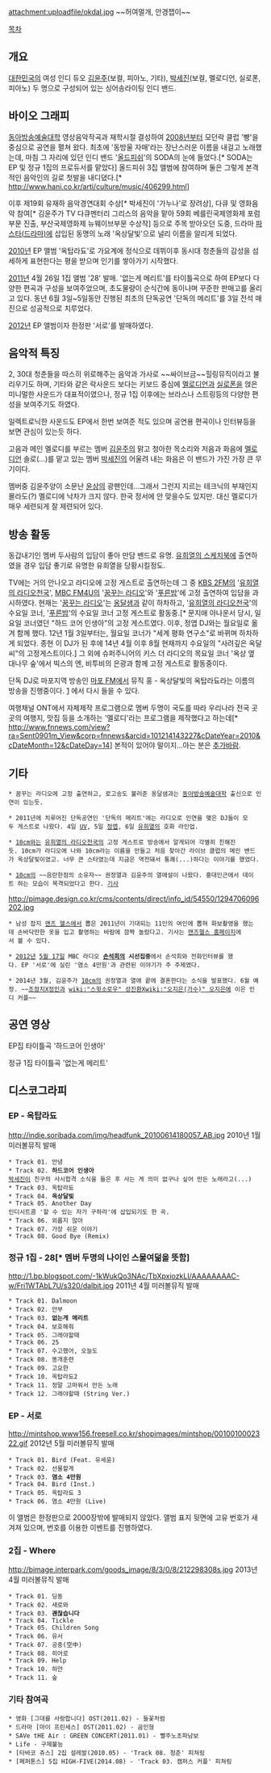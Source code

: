 attachment:uploadfile/okdal.jpg
~~허여멀개, 안경잽이~~

[[목차]]
== 개요 ==
[[대한민국]]의 여성 인디 듀오 [[김윤주]](보컬, 피아노, 기타), [[박세진]](보컬, 멜로디언, 실로폰, 피아노) 두 명으로 구성되어 있는 싱어송라이팅 인디 밴드. 

== 바이오 그래피 ==
[[동아방송예술대학]] 영상음악작곡과 재학시절 결성하여 [[2008년]]부터 모던락 클럽 '빵'을 중심으로 공연을 펼쳐 왔다. 최초에 '동방울 자매'라는 장난스러운 이름을 내걸고 노래했는데, 마침 그 자리에 있던 인디 밴드 '[[올드피쉬]]'의 SODA의 눈에 들었다.[* SODA는 EP 및 정규 1집의 프로듀서를 맡았다] 올드피쉬 3집 앨범에 참여하며 둘은 그렇게 본격적인 음악인의 길로 첫발을 내디뎠다.[* http://www.hani.co.kr/arti/culture/music/406299.html]

이후 제19회 유재하 음악경연대회 수상[* 박세진이 '가누나'로 장려상], 다큐 및 영화음악 참여[* 김윤주가 TV 다큐멘터리 그리스의 음악을 맡아 59회 베를린국제영화제 포럼부문 진출, 부산국제영화제 뉴웨이브부문 수상작] 등으로 주목 받아오던 도중, 드라마 [[파스타(드라마)]]에 삽입된 동명의 노래 '옥상달빛'으로 널리 이름을 알리게 되었다.

[[2010년]] EP 앨범 '옥탑라됴'로 가요계에 정식으로 데뷔이후 동시대 청춘들의 감성을 섬세하게 표현한다는 평을 받으며 인기를 쌓아가기 시작했다.

[[2011년]] 4월 26일 1집 앨범 '28' 발매. '없는게 메리트'를 타이틀곡으로 하여 EP보다 다양한 편곡과 구성을 보여주었으며, 초도물량이 순식간에 동이나며 꾸준한 판매고를 올리고 있다. 동년 6월 3일~5일동안 진행된 최초의 단독공연 '단독의 메리트'를 3일 전석 매진으로 성공적으로 치루었다.

[[2012년]] EP 앨범이자 한정판 '서로'를 발매하였다.

== 음악적 특징 ==
2, 30대 청춘들을 따스히 위로해주는 음악과 가사로 ~~싸이브금~~힐링뮤직이라고 불리우기도 하며, 기타와 같은 락사운드 보다는 키보드 중심에 [[멜로디언]]과 [[실로폰]]을 얹은 미니멀한 사운드가 대표적이였으나, 정규 1집 이후에는 브라스나 스트링등의 다양한 편성을 보여주기도 하였다.

일렉트로닉한 사운드도 EP에서 한번 보여준 적도 있으며 공연용 편곡이나 인터뷰등을 보면 관심이 있는듯 하다.

고음과 메인 멜로디를 부르는 멤버 [[김윤주]]의 맑고 청아한 목소리와 저음과 화음에 [[멜로디언]] 솔로(...)를 맡고 있는 멤버 [[박세진]]의 어울려 내는 화음은 이 밴드가 가진 가장 큰 무기이다.

멤버중 김윤주양이 소문난 [[윤상]]의 광팬인데...그래서 그런지 지르는 테크닉의 부재인지 몰라도(?) 멜로디에 낙차가 크지 않다. 한국 정서에 안 맞을수도 있지만. 대신 멜로디가 매우 세련되게 잘 제련되어 있다.

== 방송 활동 ==
동갑내기인 멤버 두사람의 입담이 좋아 만담 밴드로 유명. [[유희열의 스케치북]]에 출연하였을 경우 입담 좋기로 유명한 유희열을 당황시킬정도.

TV에는 거의 안나오고 라디오에 고정 게스트로 출연하는데 그 중 [[KBS 2FM]]의 '[[유희열의 라디오천국]]', [[MBC FM4U]]의 '[[꿈꾸는 라디오]]'와 '[[푸른밤]]'에 고정 출연하여 입담을 과시하였다. 현재는 '[[꿈꾸는 라디오]]'는 [[옹달샘]]과 같이 하차하고, '[[유희열의 라디오천국]]'의 수요일 코너, '[[푸른밤]]'의 수요일 코너 고정 게스트로 활동중.[* 문지애 아나운서 당시, 일요일 코너였던 "하드 코어 인생아"의 고정 게스트였다. 이후, 정엽 DJ와는 월요일로 옮겨 함께 했다. 12년 1월 3일부터는, 월요일 코너가 "세계 평화 연구소"로 바뀌며 하차하게 되었다. 종현 이 DJ가 된 후에 14년 4월 이후 8월 현재까지 수요일의 "사려깊은 옥달씨"의 고정게스트이다.] 그 외에 슈퍼주니어의 키스 더 라디오의 목요일 코너 '옥상 옆 대나무 숲'에서 빅스의 엔, 비투비의 은광과 함께 고정 게스트로 활동중이다.

단독 DJ로 마포지역 방송인 [[마포 FM]]에서 뮤직 홍 - 옥상달빛의 옥탑라됴라는 이름의 방송을 진행중이다. [http://www.mapofm.net/mms] 에서 다시 들을 수 있다.

여행채널 ONT에서 자체제작 프로그램으로 멤버 두명이 국도를 따라 우리나라 전국 곳곳의 여행지, 맛집 등을 소개하는 '멜로디'라는 프로그램을 제작했다고 하는데[* http://www.fnnews.com/view?ra=Sent0901m_View&corp=fnnews&arcid=101214143227&cDateYear=2010&cDateMonth=12&cDateDay=14] 본적이 있어야 말이지...아는 분은 [[추가바람]].

== 기타 ==
 * 꿈꾸는 라디오에 고정 출연하고, 로고송도 불러준 옹달샘과는 [[동아방송예술대학]] 출신으로 인연이 있는듯.

 * 2011년에 치루어진 단독공연인 '단독의 메리트'에는 라디오로 인연을 맺은 DJ들이 모두 게스트로 나왔다. 4일 [[UV]], 5일 [[정엽]], 6일 [[유희열]]의 호화 라인업.

 * [[10cm]]와는 [[유희열의 라디오천국]]의 고정 게스트로 방송에서 알게되어 각별히 친해진듯. 10cm가 라디오에 나와 10cm라는 이름을 만들고 처음 찾아간 라이브 클럽의 메인 밴드가 옥상달빛이였고. 너무 큰 스타였는데 지금은 역전돼서 통쾌(...)하다는 이야기를 했었다.

 * [[10cm]]의 ~~음란한점의 소유자~~ 권정열과 김윤주의 열애설이 나왔다. 홍대인근에서 데이트 하는 모습이 목격되었다고 한다. [http://www.asiae.co.kr/news/view.htm?idxno=2012062313391906917 기사]

http://pimage.design.co.kr/cms/contents/direct/info_id/54550/1294706096202.jpg
 * 남성 잡지 [[맨즈 헬스]]에서 뽑은 2011년이 기대되는 11인의 여인에 뽑혀 화보촬영을 했는데 손바닥만한 옷을 입고 촬영하는 바람에 깜짝 놀랐다고. 기사는 [http://e-menshealth.design.co.kr/in_magazine/sub.html?at=view&p_no=&info_id=54550&c_id=00010007  맨즈헬스 홈페이지]에서 볼 수 있다.

 * [[2012년]] [[5월 17일]] MBC 라디오 '''[[손석희]]의 시선집중'''에서 손석희와 전화인터뷰를 했다. EP '서로'에 실린 '염소 4만원'과 관련된 이야기가 주 주제였다.

 * 2014년 3월, 김윤주가 [[10cm]]의 권정열과 열애 끝에 결혼한다는 소식을 발표했다. 6월 예정. ~~[[조정치]]X[[정인]]과 [[wiki:"스윗소로우" 성진환]]X[[wiki:"오지은(가수)" 오지은]]에 이은 인디 커플~~

== 공연 영상 ==
{{{#!html
<embed src='http://serviceapi.nmv.naver.com/flash/NFPlayer.swf?vid=EEE1E0EA49361BAF38336458329C330EF685&outKey=V1263fb4d0e0e432d294ada0b300a64198f868eb0bfb5bf1af0abda0b300a64198f86' mode='transparent' width='500' height='400' allowScriptAccess='always' name='NFPlayer8199' id='NFPlayer8199' allowFullScreen='true' type='application/x-shockwave-flash'/>}}}
EP집 타이틀곡 '하드코어 인생아'

{{{#!html
<embed src='http://serviceapi.nmv.naver.com/flash/NFPlayer.swf?vid=E86272D3F38ABF1768FF5CBB560D9C0886C6&outKey=V123b20758b9e8ec9887dba6b3d1a47100729c6a09efdfbe029d8ba6b3d1a47100729' mode='transparent' width='500' height='400' allowScriptAccess='always' name='NFPlayer8199' id='NFPlayer8199' allowFullScreen='true' type='application/x-shockwave-flash'/>}}}
정규 1집 타이틀곡 '없는게 메리트'

== 디스코그라피 ==
=== EP - 옥탑라됴 ===
http://indie.soribada.com/img/headfunk_20100614180057_AB.jpg
2010년 1월 미러볼뮤직 발매
 * Track 01. 안녕
 * Track 02. '''하드코어 인생아'''  
 [[박세진]]이 친구의 사시합격 소식을 들은 후 사는 게 의미 없구나 싶어 만든 노래라고(...)
 * Track 03. 옥탑라됴  
 * Track 04. '''옥상달빛''' 
 * Track 05. Another Day
 인디시트콤 '할 수 있는 자가 구하라'에 삽입되기도 한 곡.
 * Track 06. 외롭지 않아
 * Track 07. 가장 쉬운 이야기
 * Track 08. Good Bye (Remix)

=== 정규 1집 - 28[* 멤버 두명의 나이인 스물여덞을 뜻함] ===
http://1.bp.blogspot.com/-1kWukQo3NAc/TbXpxiozkLI/AAAAAAAAC-w/Fri1WTAbL7U/s320/dalbit.jpg
2011년 4월 미러볼뮤직 발매
 * Track 01. Dalmoon
 * Track 02. 안부
 * Track 03. '''없는게 메리트'''
 * Track 04. 보호해줘
 * Track 05. 그래야할때
 * Track 06. 25
 * Track 07. 수고했어, 오늘도
 * Track 08. 똥개훈련
 * Track 09. 고요한  
 * Track 10. 옥탑라됴2
 * Track 11. 정말 고마워서 만든 노래
 * Track 12. 그래야할때 (String Ver.)

=== EP - 서로 ===
http://mintshop.www156.freesell.co.kr/shopimages/mintshop/0010010002322.gif
2012년 5월 미러볼뮤직 발매
 * Track 01. Bird (Feat. 유세윤)
 * Track 02. 선물할게
 * Track 03. '''염소 4만원'''
 * Track 04. Bird (Inst.)
 * Track 05. 옥탑라됴 3
 * Track 06. 염소 4만원 (Live)
이 앨범은 한정판으로 2000장밖에 발매되지 않았다. 앨범 표지 뒷면에 고유 번호가 새겨져 있으며, 번호를 이용한 이벤트를 진행하였다.

=== 2집 - Where ===
http://bimage.interpark.com/goods_image/8/3/0/8/212298308s.jpg
2013년 4월 미러볼뮤직 발매
 * Track 01. 딩동
 * Track 02. 새로와
 * Track 03. '''괜찮습니다'''
 * Track 04. Tickle
 * Track 05. Children Song
 * Track 06. 유서
 * Track 07. 공중(空中)
 * Track 08. 히어로
 * Track 09. Help  
 * Track 10. 하얀
 * Track 11. 숲

=== 기타 참여곡 ===
 * 영화 [그대를 사랑합니다] OST(2011.02) - 들꽃처럼
 * 드라마 [마이 프린세스] OST(2011.02) - 곰인형
 * SAVe tHE Air : GREEN CONCERT(2011.01) - 빨주노초파남보
 * Life - 구제불능
 * [타바코 쥬스] 2집 설레발(2010.05) - 'Track 08. 청춘' 피쳐링
 * [페퍼톤스] 5집 HIGH-FIVE(2014.08) - 'Track 03. 캠퍼스 커플' 피쳐링
